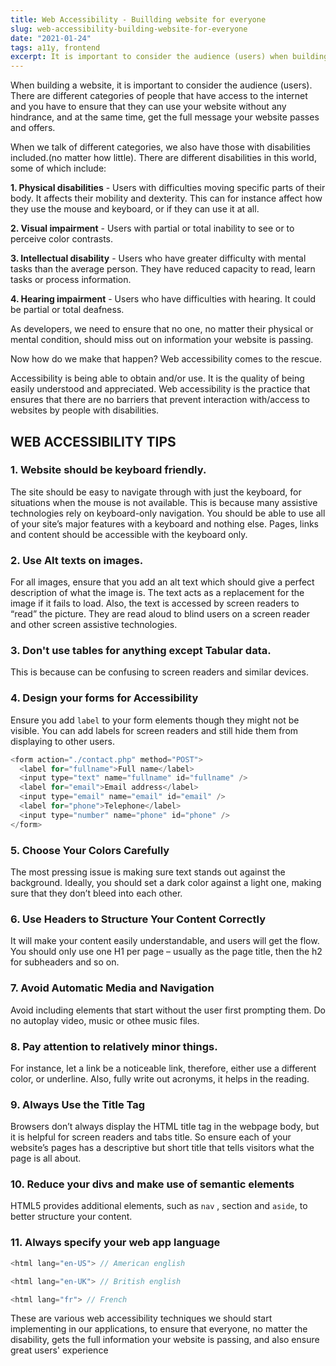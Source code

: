 ```yaml
---
title: Web Accessibility - Buillding website for everyone
slug: web-accessibility-building-website-for-everyone
date: "2021-01-24"
tags: a11y, frontend
excerpt: It is important to consider the audience (users) when building a website. There are different categories of people that have access to the internet and you have to ensure that they can use your website without any hindrance, and at the same time, get the full message your website passes and offers.
---
```


When building a website, it is important to consider the audience (users). There are different categories of people that have access to the internet and you have to ensure that they can use your website without any hindrance, and at the same time, get the full message your website passes and offers.

When we talk of different categories, we also have those with disabilities included.(no matter how little). There are different disabilities in this world, some of which include:

**1. Physical disabilities** - Users with difficulties moving specific parts of their body. It affects their mobility and dexterity. This can for instance affect how they use the mouse and keyboard, or if they can use it at all.

**2. Visual impairment** - Users with partial or total inability to see or to perceive color contrasts.

**3. Intellectual disability** - Users who have greater difficulty with mental tasks than the average person. They have reduced capacity to read, learn tasks or process information.

**4. Hearing impairment** - Users who have difficulties with hearing. It could be partial or total deafness.

As developers, we need to ensure that no one, no matter their physical or mental condition, should miss out on information your website is passing.

Now how do we make that happen? Web accessibility comes to the rescue.

Accessibility is being able to obtain and/or use. It is the quality of being easily understood and appreciated. Web accessibility is the practice that ensures that there are no barriers that prevent interaction with/access to websites by people with disabilities.

## WEB ACCESSIBILITY TIPS

### 1. Website should be keyboard friendly.

The site should be easy to navigate through with just the keyboard, for situations when the mouse is not available. This is because many assistive technologies rely on keyboard-only navigation. You should be able to use all of your site’s major features with a keyboard and nothing else. Pages, links and content should be accessible with the keyboard only.

### 2. Use Alt texts on images.

For all images, ensure that you add an alt text which should give a perfect description of what the image is. The text acts as a replacement for the image if it fails to load. Also, the text is accessed by screen readers to “read” the picture. They are read aloud to blind users on a screen reader and other screen assistive technologies.

### 3. Don't use tables for anything except Tabular data.

This is because can be confusing to screen readers and similar devices.

### 4. Design your forms for Accessibility

Ensure you add `label` to your form elements though they might not be visible. You can add labels for screen readers and still hide them from displaying to other users.

```js
<form action="./contact.php" method="POST">
  <label for="fullname">Full name</label>
  <input type="text" name="fullname" id="fullname" />
  <label for="email">Email address</label>
  <input type="email" name="email" id="email" />
  <label for="phone">Telephone</label>
  <input type="number" name="phone" id="phone" />
</form>
```

### 5. Choose Your Colors Carefully

The most pressing issue is making sure text stands out against the background. Ideally, you should set a dark color against a light one, making sure that they don’t bleed into each other.

### 6. Use Headers to Structure Your Content Correctly

It will make your content easily understandable, and users will get the flow. You should only use one H1 per page – usually as the page title, then the h2 for subheaders and so on.

### 7. Avoid Automatic Media and Navigation

Avoid including elements that start without the user first prompting them. Do no autoplay video, music or othee music files.

### 8. Pay attention to relatively minor things.

For instance, let a link be a noticeable link, therefore, either use a different color, or underline. Also, fully write out acronyms, it helps in the reading.

### 9. Always Use the Title Tag

Browsers don’t always display the HTML title tag in the webpage body, but it is helpful for screen readers and tabs title. So ensure each of your website’s pages has a descriptive but short title that tells visitors what the page is all about.

### 10. Reduce your divs and make use of semantic elements

HTML5 provides additional elements, such as `nav` , section and `aside`, to better structure your content.

### 11. Always specify your web app language

```js
<html lang="en-US"> // American english
```

```js
<html lang="en-UK"> // British english
```

```js
<html lang="fr"> // French
```

These are various web accessibility techniques we should start implementing in our applications, to ensure that everyone, no matter the disability, gets the full information your website is passing, and also ensure great users' experience
